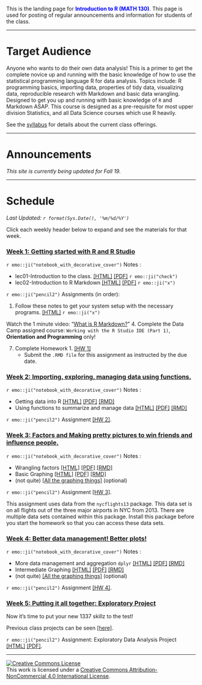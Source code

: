 
<br><br>

This is the landing page for <span style="color:blue">**Introduction to R (MATH 130)**</span>. This page is used for posting of regular announcements and information for students of the class. 


----

# Target Audience
Anyone who wants to do their own data analysis! This is a primer to get the complete novice up and running with the basic knowledge of how to use the statistical programming language R for data analysis. Topics include: R programming basics, importing data, properties of tidy data, visualizing data, reproducible research with Markdown and basic data wrangling. Designed to get you up and running with basic knowledge of `R` and Markdown ASAP. This course is designed as a pre-requisite for most upper division Statistics, and all Data Science courses which use R heavily.

See the [syllabus](syllabus.html) for details about the current class offerings.   

--------------------------------

# Announcements

_This site is currently being updated for Fall 19._

--------------------------------

# Schedule

_Last Updated: `r format(Sys.Date(), '%m/%d/%Y')` _

Click each weekly header below to expand and see the materials for that week. 

### <a href="#week1" data-toggle="collapse">Week 1: Getting started with R and R Studio</a>

<div id="week1" class="collapse">

`r emo::ji("notebook_with_decorative_cover")` Notes :

* lec01-Introduction to the class.  [[HTML]](notes/01_intro.html) [[PDF]](notes/01_intro.pdf) `r emo::ji("check")`
* lec02-Introduction to R Markdown  [[HTML]](notes/02_rmd.html)   [[PDF]](notes/02_rmd.pdf)   `r emo::ji("x")`

`r emo::ji("pencil2")` Assignments (in order): 

1. Follow these notes to get your system setup with the necessary programs. [[HTML]](notes/01b_setup.html)  `r emo::ji("x")`

Watch the 1 minute video: "[What is R Markdown?](http://rmarkdown.rstudio.com/lesson-1.html)"
4. Complete the Data Camp assigned course: `Working with the R Studio IDE (Part 1)`, **Orientation and Programming** only!


7. Complete Homework 1. [[HW 1]](hw/hw1.Rmd)
    - Submit the `.RMD file` for this assignment as instructed by the due date.  
    
</div>


### <a href="#week2" data-toggle="collapse">Week 2: Importing, exploring, managing data using functions. </a>

<div id="week2" class="collapse">

`r emo::ji("notebook_with_decorative_cover")` Notes :

* Getting data into R [[HTML]](notes/03_import.html) [[PDF]](notes/03_import.pdf) [[RMD]](notes/03_import_notes.Rmd) 
* Using functions to summarize and manage data [[HTML]](notes/04_fun_dm.html) [[PDF]](notes/04_fun_dm.pdf) [[RMD]](notes/04_fun_dm_notes.Rmd)

`r emo::ji("pencil2")` Assignment [[HW 2]](hw/hw2.Rmd). 

</div>

### <a href="#week3" data-toggle="collapse">Week 3: Factors and Making pretty pictures to win friends and influence people.</a>

<div id="week3" class="collapse">

`r emo::ji("notebook_with_decorative_cover")` Notes :

* Wrangling factors  [[HTML]](notes/05_factors.html) [[PDF]](notes/05_factors.pdf) [[RMD]](notes/05_factors_notes.Rmd) 
* Basic Graphing     [[HTML]](notes/06_plots.html)   [[PDF]](notes/06_plots.pdf)   [[RMD]](notes/06_plots_notes.Rmd)
* (not quite) [[All the graphing things]](https://norcalbiostat.github.io/AppliedStatistics_notes/data-viz.html) (optional)

`r emo::ji("pencil2")` Assignment [[HW 3]](hw/hw3.Rmd).  

This assignment uses data from the `nycflights13` package. This data set is on all flights out of the three major airports in NYC from 2013. There are multiple data sets contained within this package. Install this package before you start the homework so that you can access these data sets. 

</div>

### <a href="#week4" data-toggle="collapse">Week 4: Better data management! Better plots!</a>

<div id="week4" class="collapse">

`r emo::ji("notebook_with_decorative_cover")` Notes :

* More data management and aggregation `dplyr` [[HTML]](notes/07_dplyr.html)  [[PDF]](notes/07_dplyr.pdf) [[RMD]](notes/07_dplyr_notes.Rmd) 
* Intermediate Graphing                        [[HTML]](notes/08_plots2.html) [[PDF]](notes/08_plots2.pdf) [[RMD]](notes/08_plots2_notes.Rmd)
* (not quite) [[All the graphing things]](https://norcalbiostat.github.io/AppliedStatistics_notes/data-viz.html) (optional)

`r emo::ji("pencil2")` Assignment [[HW 4]](hw/hw4.Rmd).  

</div>

### <a href="#week5" data-toggle="collapse">Week 5: Putting it all together: Exploratory Project</a>

<div id="week5" class="collapse">

Now it's time to put your new 1337 skillz to the test!

Previous class projects can be seen [[here]](https://norcalbiostat.github.io/peer_review/math130_eda.html). 

`r emo::ji("pencil2")` Assignment: Exploratory Data Analysis Project [[HTML]](hw/EDA_instructions_withPR.html) [[PDF]](hw/EDA_instructions_withPR.pdf).  

</div>

----

<a rel="license" href="http://creativecommons.org/licenses/by-nc/4.0/"><img alt="Creative Commons License" style="border-width:0" src="https://i.creativecommons.org/l/by-nc/4.0/88x31.png" /></a><br />This work is licensed under a <a rel="license" href="http://creativecommons.org/licenses/by-nc/4.0/">Creative Commons Attribution-NonCommercial 4.0 International License</a>.

